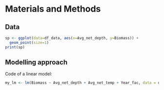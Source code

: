 # Materials and Methods
## Data

```r
sp <- ggplot(data=df_data, aes(x=Avg_net_depth, y=Biomass)) +
  geom_point(size=1)
print(sp)
```

## Modelling approach
Code of a linear model:

```r
my_lm <- lm(Biomass ~ Avg_net_depth + Avg_net_temp + Year_fac, data = df_data)
```
